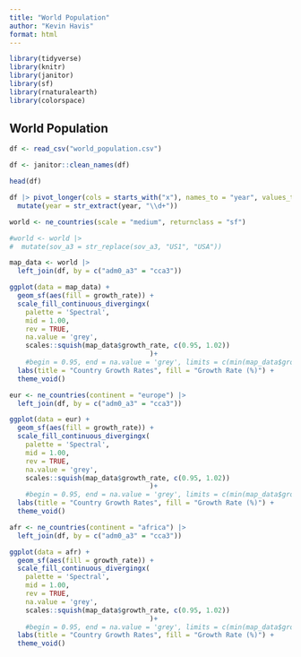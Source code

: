 ```yaml
---
title: "World Population"
author: "Kevin Havis"
format: html
---
```


```r
library(tidyverse)
library(knitr)
library(janitor)
library(sf)
library(rnaturalearth)
library(colorspace)
```


## World Population

```r
df <- read_csv("world_population.csv")

df <- janitor::clean_names(df)

head(df)
```

```r
df |> pivot_longer(cols = starts_with("x"), names_to = "year", values_to = "population") |> 
  mutate(year = str_extract(year, "\\d+"))
```


```r
world <- ne_countries(scale = "medium", returnclass = "sf")

#world <- world |> 
#  mutate(sov_a3 = str_replace(sov_a3, "US1", "USA"))
```

```r
map_data <- world |> 
  left_join(df, by = c("adm0_a3" = "cca3"))
```

```r
ggplot(data = map_data) +
  geom_sf(aes(fill = growth_rate)) +
  scale_fill_continuous_divergingx(
    palette = 'Spectral',
    mid = 1.00,
    rev = TRUE,
    na.value = 'grey',
    scales::squish(map_data$growth_rate, c(0.95, 1.02))
                                   )+
    #begin = 0.95, end = na.value = 'grey', limits = c(min(map_data$growth_rate, na.rm = TRUE),max(map_data$growth_rate, na.rm = TRUE))) +
  labs(title = "Country Growth Rates", fill = "Growth Rate (%)") +
  theme_void()

```
```r
eur <- ne_countries(continent = "europe") |> 
  left_join(df, by = c("adm0_a3" = "cca3"))

ggplot(data = eur) +
  geom_sf(aes(fill = growth_rate)) +
  scale_fill_continuous_divergingx(
    palette = 'Spectral',
    mid = 1.00,
    rev = TRUE,
    na.value = 'grey',
    scales::squish(map_data$growth_rate, c(0.95, 1.02))
                                   )+
    #begin = 0.95, end = na.value = 'grey', limits = c(min(map_data$growth_rate, na.rm = TRUE),max(map_data$growth_rate, na.rm = TRUE))) +
  labs(title = "Country Growth Rates", fill = "Growth Rate (%)") +
  theme_void()
```

```r
afr <- ne_countries(continent = "africa") |> 
  left_join(df, by = c("adm0_a3" = "cca3"))

ggplot(data = afr) +
  geom_sf(aes(fill = growth_rate)) +
  scale_fill_continuous_divergingx(
    palette = 'Spectral',
    mid = 1.00,
    rev = TRUE,
    na.value = 'grey',
    scales::squish(map_data$growth_rate, c(0.95, 1.02))
                                   )+
    #begin = 0.95, end = na.value = 'grey', limits = c(min(map_data$growth_rate, na.rm = TRUE),max(map_data$growth_rate, na.rm = TRUE))) +
  labs(title = "Country Growth Rates", fill = "Growth Rate (%)") +
  theme_void()
```